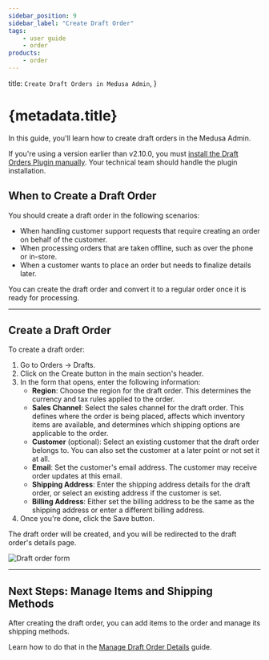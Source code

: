 ```yaml
---
sidebar_position: 9
sidebar_label: "Create Draft Order"
tags:
    - user guide
    - order
products:
    - order
---
```


  title: `Create Draft Orders in Medusa Admin`,
}

# {metadata.title}

In this guide, you'll learn how to create draft orders in the Medusa Admin.

<Note title="Prerequisite">

If you're using a version earlier than v2.10.0, you must [install the Draft Orders Plugin manually](!resources!/commerce-modules/order/draft-orders). Your technical team should handle the plugin installation.

</Note>

## When to Create a Draft Order

You should create a draft order in the following scenarios:

- When handling customer support requests that require creating an order on behalf of the customer.
- When processing orders that are taken offline, such as over the phone or in-store.
- When a customer wants to place an order but needs to finalize details later.

You can create the draft order and convert it to a regular order once it is ready for processing.

---

## Create a Draft Order

To create a draft order:

1. Go to Orders -> Drafts.
2. Click on the Create button in the main section's header.
3. In the form that opens, enter the following information:
    - **Region**: Choose the region for the draft order. This determines the currency and tax rules applied to the order.
    - **Sales Channel**: Select the sales channel for the draft order. This defines where the order is being placed, affects which inventory items are available, and determines which shipping options are applicable to the order.
    - **Customer** (optional): Select an existing customer that the draft order belongs to. You can also set the customer at a later point or not set it at all.
    - **Email**: Set the customer's email address. The customer may receive order updates at this email.
    - **Shipping Address**: Enter the shipping address details for the draft order, or select an existing address if the customer is set.
    - **Billing Address**: Either set the billing address to be the same as the shipping address or enter a different billing address.
4. Once you're done, click the Save button.

The draft order will be created, and you will be redirected to the draft order's details page.

![Draft order form](https://res.cloudinary.com/dza7lstvk/image/upload/v1756194728/User%20Guide/CleanShot_2025-08-26_at_10.51.58_2x_imrw09.png)

---

## Next Steps: Manage Items and Shipping Methods

After creating the draft order, you can add items to the order and manage its shipping methods.

Learn how to do that in the [Manage Draft Order Details](../manage/page.mdx) guide.